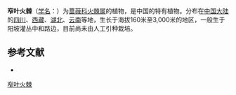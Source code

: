 {{Speciesbox
| name = 窄叶火棘
| status = 
| status_system = 
| image =
| genus = Pyracantha
| species = angustifolia
| authority = (Franch.) Schneid.
}}

'''窄叶火棘'''（[[学名|学名]]：{{lang|la|''Pyracantha angustifolia''}}）为[[蔷薇科|蔷薇科]][[火棘属|火棘属]]的植物，是中国的特有植物。分布在[[中国大陆|中国大陆]]的[[四川|四川]]、[[西藏|西藏]]、[[湖北|湖北]]、[[云南|云南]]等地，生长于海拔160米至3,000米的地区，一般生于阳坡灌丛中和路边，目前尚未由人工引种栽培。

== 参考文献 ==
<div class="references-small">
* {{cite web| url =http://www.bioinfo.cn/db05/KmzwSpecies.php?action=view&id=19217| title =窄叶火棘| work =《中国高等植物数据库全库》| publisher =中国科学院微生物研究所| author =昆明植物研究所| accessdate =2009-02-25| deadurl =yes| archiveurl =https://web.archive.org/web/20160305040610/http://www.bioinfo.cn/db05/KmzwSpecies.php?action=view&id=19217| archivedate =2016-03-05}}
</div>
{{Taxonbar|from=Q1023586}}

[[Category:火棘属|窄叶火棘]]


{{植物小作品}}